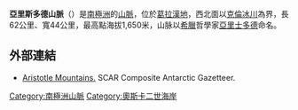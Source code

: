 {{coord|65|35|00|S|62|28|00|W|display=title}}

'''亞里斯多德山脈'''（{{lang-en|Aristotle Mountains}}）是[[南極洲|南極洲]]的[[山脈|山脈]]，位於[[葛拉漢地|葛拉漢地]]，西北面以[[克倫冰川|克倫冰川]]為界，長62公里、寬44公里，最高點海拔1,650米，山脉以[[希臘|希臘]]哲學家[[亞里士多德|亞里士多德]]命名。

==外部連結==
* [https://data.aad.gov.au/aadc/gaz/scar/display_name.cfm?gaz_id=137410 Aristotle Mountains.] {{Wayback|url=https://data.aad.gov.au/aadc/gaz/scar/display_name.cfm?gaz_id=137410 |date=20210206174720 }} SCAR Composite Antarctic Gazetteer.

{{DEFAULTSORT:Aristotle Mountains}}
[[Category:南極洲山脈|Category:南極洲山脈]]
[[Category:奧斯卡二世海岸|Category:奧斯卡二世海岸]]


{{OscarIICoast-geo-stub}}